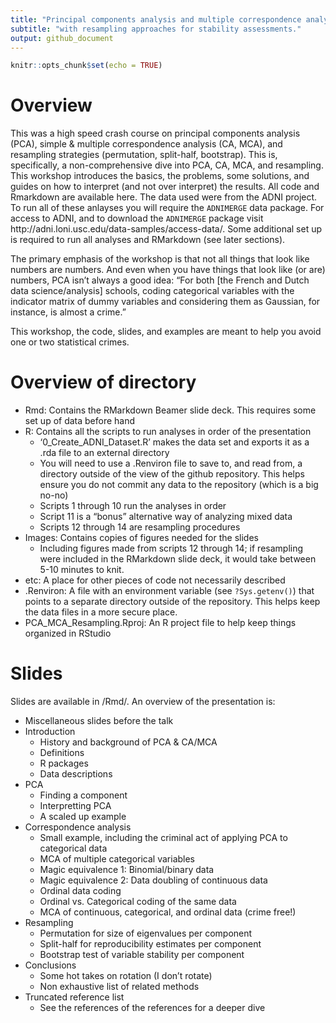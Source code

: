 ```yaml
---
title: "Principal components analysis and multiple correspondence analysis"
subtitle: "with resampling approaches for stability assessments."
output: github_document
---
```


```r
knitr::opts_chunk$set(echo = TRUE)
```


# Overview 

This was a high speed crash course on principal components analysis (PCA), simple & multiple correspondence analysis (CA, MCA), and resampling strategies (permutation, split-half, bootstrap). This is, specifically, a non-comprehensive dive into PCA, CA, MCA, and resampling. This workshop introduces the basics, the problems, some solutions, and guides on how to interpret (and not over interpret) the results. All code and Rmarkdown are available here. The data used were from the ADNI project. To run all of these anlayses you will require the `ADNIMERGE` data package. For access to ADNI, and to download the `ADNIMERGE` package visit http://adni.loni.usc.edu/data-samples/access-data/. Some additional set up is required to run all analyses and RMarkdown (see later sections).


The primary emphasis of the workshop is that not all things that look like numbers are numbers. And even when you have things that look like (or are) numbers, PCA isn't always a good idea: "For both [the French and Dutch data science/analysis] schools, coding categorical variables with the indicator matrix of dummy variables and considering them as Gaussian, for instance, is almost a crime."


This workshop, the code, slides, and examples are meant to help you avoid one or two statistical crimes. 

# Overview of directory

* Rmd: Contains the RMarkdown Beamer slide deck. This requires some set up of data before hand
* R: Contains all the scripts to run analyses in order of the presentation
  + '0_Create_ADNI_Dataset.R' makes the data set and exports it as a .rda file to an external directory
  + You will need to use a .Renviron file to save to, and read from, a directory outside of the view of the github repository. This helps ensure you do not commit any data to the repository (which is a big no-no)
  + Scripts 1 through 10 run the analyses in order
  + Script 11 is a "bonus" alternative way of analyzing mixed data
  + Scripts 12 through 14 are resampling procedures
* Images: Contains copies of figures needed for the slides
  + Including figures made from scripts 12 through 14; if resampling were included in the RMarkdown slide deck, it would take between 5-10 minutes to knit. 
* etc: A place for other pieces of code not necessarily described
* .Renviron: A file with an environment variable (see `?Sys.getenv()`) that points to a separate directory outside of the repository. This helps keep the data files in a more secure place. 
* PCA_MCA_Resampling.Rproj: An R project file to help keep things organized in RStudio


# Slides

Slides are available in /Rmd/. An overview of the presentation is:

* Miscellaneous slides before the talk
* Introduction
  + History and background of PCA & CA/MCA
  + Definitions
  + R packages
  + Data descriptions
* PCA
  + Finding a component
  + Interpretting PCA
  + A scaled up example
* Correspondence analysis
  + Small example, including the criminal act of applying PCA to categorical data
  + MCA of multiple categorical variables
  + Magic equivalence 1: Binomial/binary data
  + Magic equivalence 2: Data doubling of continuous data
  + Ordinal data coding
  + Ordinal vs. Categorical coding of the same data
  + MCA of continuous, categorical, and ordinal data (crime free!)
* Resampling
  + Permutation for size of eigenvalues per component
  + Split-half for reproducibility estimates per component
  + Bootstrap test of variable stability per component
* Conclusions
  + Some hot takes on rotation (I don't rotate)
  + Non exhaustive list of related methods
* Truncated reference list
  + See the references of the references for a deeper dive
